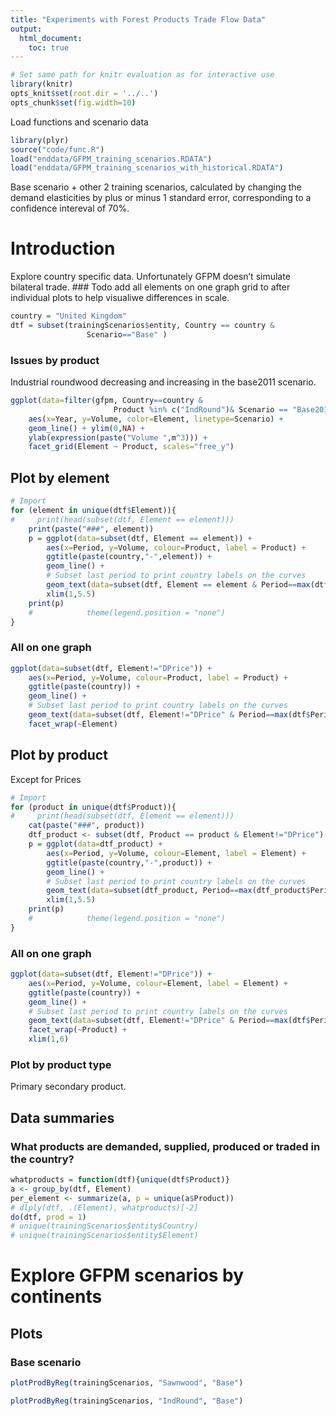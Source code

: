 ```yaml
---
title: "Experiments with Forest Products Trade Flow Data"
output:
  html_document:
    toc: true
---
```


```r
# Set same path for knitr evaluation as for interactive use
library(knitr)
opts_knit$set(root.dir = '../..')
opts_chunk$set(fig.width=10)
```

Load functions and scenario data
```r
library(plyr)
source("code/func.R")
load("enddata/GFPM_training_scenarios.RDATA")
load("enddata/GFPM_training_scenarios_with_historical.RDATA")
```
Base scenario + other 2 training scenarios, calculated by changing the demand
elasticities by plus or minus 1 standard error, corresponding to a 
confidence intereval of 70%.

Introduction
============
Explore country specific data.
Unfortunately GFPM doesn't simulate bilateral trade.
### Todo
add all elements on one graph grid to after individual plots to help visualiwe differences in scale.

```r
country = "United Kingdom"
dtf = subset(trainingScenarios$entity, Country == country & 
                 Scenario=="Base" )
```

### Issues by product

Industrial roundwood decreasing and increasing in the base2011 scenario.
```r
ggplot(data=filter(gfpm, Country==country & 
                       Product %in% c("IndRound")& Scenario == "Base2011")) +
    aes(x=Year, y=Volume, color=Element, linetype=Scenario) +
    geom_line() + ylim(0,NA) + 
    ylab(expression(paste("Volume ",m^3))) +
    facet_grid(Element ~ Product, scales="free_y") 
```



## Plot by element

```r
# Import
for (element in unique(dtf$Element)){
#     print(head(subset(dtf, Element == element)))
    print(paste("###", element))
    p = ggplot(data=subset(dtf, Element == element)) +
        aes(x=Period, y=Volume, colour=Product, label = Product) +
        ggtitle(paste(country,"-",element)) +
        geom_line() + 
        # Subset last period to print country labels on the curves
        geom_text(data=subset(dtf, Element == element & Period==max(dtf$Period))) +
        xlim(1,5.5)
    print(p)
    #            theme(legend.position = "none") 
}
```


### All on one graph
```r
ggplot(data=subset(dtf, Element!="DPrice")) +
    aes(x=Period, y=Volume, colour=Product, label = Product) +
    ggtitle(paste(country)) +
    geom_line() + 
    # Subset last period to print country labels on the curves
    geom_text(data=subset(dtf, Element!="DPrice" & Period==max(dtf$Period))) +
    facet_wrap(~Element) 
```


## Plot by product
Except for Prices
```r
# Import
for (product in unique(dtf$Product)){
#     print(head(subset(dtf, Element == element)))
    cat(paste("###", product))
    dtf_product <- subset(dtf, Product == product & Element!="DPrice")
    p = ggplot(data=dtf_product) +
        aes(x=Period, y=Volume, colour=Element, label = Element) +
        ggtitle(paste(country,"-",product)) +
        geom_line() + 
        # Subset last period to print country labels on the curves
        geom_text(data=subset(dtf_product, Period==max(dtf_product$Period))) +
        xlim(1,5.5)
    print(p)
    #            theme(legend.position = "none") 
}
```

### All on one graph
```r
ggplot(data=subset(dtf, Element!="DPrice")) +
    aes(x=Period, y=Volume, colour=Element, label = Element) +
    ggtitle(paste(country)) +
    geom_line() + 
    # Subset last period to print country labels on the curves
    geom_text(data=subset(dtf, Element!="DPrice" & Period==max(dtf$Period))) +
    facet_wrap(~Product) +
    xlim(1,6)
```


### Plot by product type
Primary secondary product.


Data summaries
--------------
### What products are demanded, supplied, produced or traded in the country?
```r
whatproducts = function(dtf){unique(dtf$Product)}
a <- group_by(dtf, Element)
per_element <- summarize(a, p = unique(a$Product))
# dlply(dtf, .(Element), whatproducts)[-2]
do(dtf, prod = 1)
# unique(trainingScenarios$entity$Country)
# unique(trainingScenarios$entity$Element)
```

Explore GFPM scenarios by continents
================================
Plots
-----
### Base scenario
```r
plotProdByReg(trainingScenarios, "Sawnwood", "Base")
```

```r
plotProdByReg(trainingScenarios, "IndRound", "Base")
```
